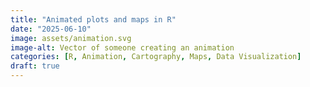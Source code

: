```yaml
---
title: "Animated plots and maps in R"
date: "2025-06-10"
image: assets/animation.svg
image-alt: Vector of someone creating an animation
categories: [R, Animation, Cartography, Maps, Data Visualization]
draft: true
---
```


```r


```
